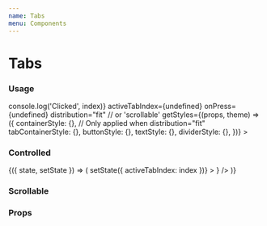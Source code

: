 ```yaml
---
name: Tabs
menu: Components
---
```




# Tabs

### Usage

<Playground>
  <Tabs
    defaultActiveTabIndex={1}
    onSetActiveTabIndex={index => console.log('Clicked', index)}
    activeTabIndex={undefined}
    onPress={undefined}
    distribution="fit" // or 'scrollable'
    getStyles={(props, theme) => ({
      containerStyle: {}, // Only applied when distribution="fit"
      tabContainerStyle: {},
      buttonStyle: {},
      textStyle: {},
      dividerStyle: {},
    })}
  >
    <Tab title="Tab 1" />
    <Tab title="Tab 2" />
    <Tab title="Tab 3" />
  </Tabs>
</Playground>

### Controlled

<Playground>
  <State initial={{ activeTabIndex: 0 }}>
    {({ state, setState }) => (
      <Tabs
        distribution="scrollable"
        activeTabIndex={state.activeTabIndex}
        onPress={index => setState({ activeTabIndex: index })}
      >
        <Tab
          icon={
            <Icon
              name="home"
              size={24}
              color={state.activeTabIndex === 0 ? '#1b877a' : '#7e7e7e'}
            />
          }
        />
        <Tab title="Tab 2" />
        <Tab isDisabled title="Tab 3" />
      </Tabs>
    )}
  </State>
</Playground>

### Scrollable

<Playground>
  <Tabs distribution="scrollable">
    <Tab title="Unnamed Tab" />
    <Tab title="Unnamed Tab" />
    <Tab title="Unnamed Tab" />
    <Tab title="Unnamed Tab" />
    <Tab title="Unnamed Tab" />
    <Tab title="Unnamed Tab" />
    <Tab title="Unnamed Tab" />
    <Tab title="Unnamed Tab" />
    <Tab title="Unnamed Tab" />
    <Tab title="Unnamed Tab" />
    <Tab title="Unnamed Tab" />
    <Tab title="Unnamed Tab" />
    <Tab title="Unnamed Tab" />
  </Tabs>
</Playground>

### Props

<Props of={Tabs} />

